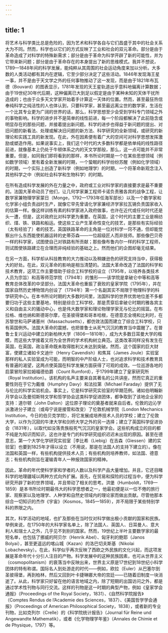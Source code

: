 ```yaml
---
---
---
```

title: 1
---




将艺术与科学类比总是危险的，因为艺术和科学各自与它们昌盛于其中的社会关系大为不同。然而，科学也以它们的方式反映了工业和社会的双元革命。部分是由于革命造成了对科学的特殊新需求；部分是由于革命为科学开辟了新的可能性，并为它带来新问题；部分是由于革命存在的本身提出了新的思维模式。我并不想说，1789—1848年间的科学发展，能纯粹从其周围的社会运动角度来加以分析。大多数的人类活动都有其内在逻辑，它至少部分决定了这些活动。1846年发现海王星一事，并不是由于天文学之外的任何事物推动了这一发现，而是由于1821年布瓦德（Bouvard）的图表显示，1781年发现的天王星轨道出乎意料地偏离计算数据；由于19世纪30年代后期，这种偏离已大到足以假定是由于某种未知的天体干扰所造成的；也由于众多天文学家开始着手计算这一天体的位置。然而，甚至最狂热信奉纯科学之纯洁性的人也体认到，只要科学家，甚至最远离尘世的数学家，生活在一个比其专业更为广阔的世界的话，那么，科学思想至少会受到学科专门领域之外的事物影响。科学的进步并不是简单的线性前进，每一个阶段都解决了此前隐含或明显存在的那些问题，并接着提出新问题。科学的进步也得益于新问题的提出、对旧问题的新看法、处理或解决旧问题的新方法、科学研究的全新领域，或研究的新理论和实践工具的新发现。在此，外在因素便有着广大的空间可对科学思想发挥激励或塑造作用。如果说事实上，我们这个时代的大多数科学都是依单纯的线性路径前进，就像基本上仍处于牛顿体系之内的天文学那般，那么，这一点可能并不非常重要。但是，如同我们即将看到的那样，本书所论时期是一个在某些思想领域（例如数学领域）里有着全新发展的时期，一个蛰眠的科学纷纷苏醒（例如化学领域）的时期，一个实际上创造了新科学（例如地理学）的时期，一个将革命新观念注入其他科学之中（例如社会科学和生物科学）的时期。

在所有造成科学发展的外在力量之中，政府或工业对科学家的直接要求是最不重要的。法国大革命动员了他们，让几何学家兼工程师卡诺负责雅各宾的战争工程，让数学家兼物理学家蒙日（Monge，1792—1793年任海军部长）以及一个数学家和化学家小组负责战时生产，就像它早先曾请化学家兼经济学家拉瓦锡负责国家收入的估算一样。像这样训练有素的科学家进入政府做事，也许在近代或任何时代还是头一遭，但是，这对政府比对科学更为重要。在英国，这个时代的主要工业是棉纺织、煤、铁、铁路和船运。使这些工业产生革命性变化的技艺，是那些有实际经验（太有经验了）者的技艺。英国铁路革命的主角是一位对科学一窍不通，但却能觉察出什么东西能使机器运转的史蒂芬森——一位超级匠人而非技师。那些像巴贝奇一样的科学家，试图使自己对铁路有所贡献；那些像布鲁内尔一样的科学工程师，则试图使铁路建立在合理而非纯经验的基础之上。然而他们的企图却毫无结果。

在另一方面，科学却从科技教育的大力推动以及稍嫌逊色的研究支持当中，获得极大的好处。在此，双元革命的影响是相当清楚的。法国大革命改造了法国的科学和技术教育，这项工作主要借助于综合工科学校的设立（1795年，以培养各类技术人员为宗旨）和高等师范学院（1794年）的雏形——该学院是拿破仑中等和高等教育总体改革的中坚部分。法国大革命也重振了衰败的皇家学院（1795年），并在国家自然历史博物馆内创设了（1794年）第一个名副其实不局限于物理科学的科学研究中心。在本书所论时期的大多数时间里，法国科学的世界优势地位差不多都要归功于这些主要基地，特别是综合工科学校，那是贯穿后拿破仑时期的雅各宾主义和自由主义的骚动中心，也是伟大数学家和理论物理学家无与伦比的摇篮。在布拉格、维也纳和斯德哥尔摩，在圣彼得堡和哥本哈根，在德意志全境和比利时，在苏黎世和马萨诸塞州（Massachusetts），都仿效法国而建立了综合工科学校，只有英国例外。法国大革命的震撼，也把普鲁士从死气沉沉的教育当中震醒了。在普鲁士复兴运动中建立的新柏林大学（1806—1810年），成为大多数日耳曼大学的楷模，而这些大学接着又将为全世界的学术机构树立典范。这类改革同样没有发生在英国，在英国，政治革命既未取得胜利又未达到突破。然而，这个国家的巨大财富，使建立诸如卡文迪什（Henry Cavendish）和焦耳（James Joule）实验室那样的私人实验室成为可能，而明智的中产阶级人士，也对追求科学和技术教育具有普遍的渴望，这两点使英国在科学发展方面获得了可观的成效。一位巡游各地的启蒙冒险家拉姆福德伯爵（Count Rumford），于1799年建立了皇家研究所（Royal Institution）。该机构的名声主要来自其著名的公共讲座，然而它真正的重要性则在于它为戴维（Humphry Davy）和法拉第（Michael Faraday）提供了无与伦比的科学实验机会。事实上，它是科学研究实验室的早期范例。诸如伯明翰新月学会以及曼彻斯特文学和哲学协会这类科学促进团体，都争取到了该地企业家的支持：道尔顿（John Dalton）这位原子理论的奠基者就来自后者。伦敦的边沁学派激进分子建立（或毋宁说是接管和改变）了伦敦机械学院（London Mechanics Institution，今日的伯贝克学院），将它发展成培养技术人员的学校；建立了伦敦大学，以作为沉寂的牛津大学和剑桥大学之外的另一选择；建立了英国科学促进协会（1831年），以取代如没落贵族般死气沉沉的皇家学会。这些机构成立的目的都不纯是为知识而知识，这也许是专门的科学研究组织迟迟未出现的原因。甚至在德意志，第一个大学化学研究实验室［李比希（Liebig）在吉森（Giessen）建的实验室］也要到1825年才得以设立（不用说，那是在法国人的支持下建立的）。像在法国和英国一样，有些机构提供技术人员；有些机构则培养教师，如法国、德意志；有些机构则旨在灌输青年人一种报效国家的精神。

因此，革命的年代使科学家和学者的人数以及科学产品大量增加。并且，它还目睹科学的地理疆域以两种方式向外扩展。首先，在贸易和探险的过程当中，便为科学研究开辟了新的世界领域，并且带动了相关的思考。洪堡（Humboldt，1769—1859）是本书所论时期最伟大的科学思想者之一，他最初便是以一位不倦的旅行家、观察家以及地理学、人种学和自然史领域内的理论家而做出贡献。尽管他那本综合一切知识的杰作《宇宙》（Kosmos，1845—1859），并不局限于某些特别学科的界限之内。

其次，科学活动的地域，也扩及那些在当时仅对科学做出极小贡献的国家和民族。举例来说，在1750年的大科学家名单上，除了法国人、英国人、日耳曼人、意大利人和瑞士人之外，几乎见不到别的国家。然而，19世纪上半叶主要数学家的最短名单，也包括了挪威的阿贝尔（Henrik Abel）、匈牙利的鲍耶（Janos Bolyai），甚至更遥远的喀山城（Kazan）的洛巴切夫斯基（Nikolai Lobachevsky）。在此，科学似乎再次反映了西欧之外民族的文化兴起，而这项发展是革命年代十分引人注目的产物。科学发展中的这种民族因素，也可从世界主义（cosmopolitanism）的衰落当中反映出来，世界主义原是17世纪到18世纪小科学团体的特有称谓。国际名人到处游走的时代——例如，欧拉（Euler）从巴塞尔到圣彼得堡，再到柏林，然后又回到叶卡捷琳娜大帝的宫廷——已随着旧制度一块消逝了。从此，科学家只好留在他的语言地域之内，除了短期的出国访问之外，都是通过学术性刊物与同行交流。这样的刊物是这一时期的典型产物，例如《皇家学会通报》（Proceedings of the Royal Society，1831）、《自然科学院报告》（Comptes Rendus de l’Academie des Sciences，1837）、《美国哲学学会通报》（Proceedings of American Philosophical Society，1838），或者新的专业刊物，比如克列尔（Crelle）的《科学院统计报告》（Journal für Reine und Angewandte Mathematik），或者《化学物理学年鉴》（Annales de Chimie et de Physique，1797）等。